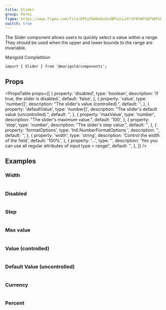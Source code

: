 ```yaml
---
title: Slider
group: Forms
figma: https://www.figma.com/file/DFKyTGHAoDxOsUBPszLLxP/%F0%9F%8F%B5%EF%B8%8FMarigold?node-id=845%3A1254
switch: true
---
```


The Slider component allows users to quickly select a value within a range. They should be used when the upper and lower bounds to the range are invariable.

<Preview>
  <Slider
    formatOptions={{ style: 'percent' }}
    step={0.01}
    maxValue={1}
    defaultValue={[0.5]}
    width={300}
  >
    Marigold Completition
  </Slider>
</Preview>

```tsx
import { Slider } from '@marigold/components';
```

## Props

<PropsTable
  props={[
    {
      property: 'disabled',
      type: 'boolean',
      description: 'If true, the slider is disabled.',
      default: 'false',
    },
    {
      property: 'value',
      type: 'number[]',
      description: "The slider's value (controlled).",
      default: '',
    },
    {
      property: 'defaultValue',
      type: 'number[]',
      description: "The slider's default value (uncontrolled).",
      default: '',
    },
    {
      property: 'maxValue',
      type: 'number',
      description: "The slider's maximum value.",
      default: '100',
    },
    {
      property: 'step',
      type: 'number',
      description: "The slider's step value.",
      default: '',
    },
    {
      property: 'formatOptions',
      type: 'Intl.NumberFormatOptions	',
      description: '',
      default: '',
    },
    {
      property: 'width',
      type: 'string',
      description: 'Control the width of the field',
      default: '100%',
    },
    {
      property: '...',
      type: '',
      description:
        'Yes you can use all regular attributes of input type = range!',
      default: '',
    },
  ]}
/>

## Examples

### Width

```tsx preview file=components/Slider/slider-width.demo.tsx

```

### Disabled

```tsx preview file=components/Slider/slider-disabled.demo.tsx

```

### Step

```tsx preview file=components/Slider/slider-steps.demo.tsx

```

### Max value

```tsx preview file=components/Slider/slider-max.demo.tsx

```

### Value (controlled)

```tsx preview file=components/Slider/slider-controlled.demo.tsx

```

### Default Value (uncontrolled)

```tsx preview file=components/Slider/slider-uncontrolled.demo.tsx

```

### Currency

```tsx preview file=components/Slider/slider-cur.demo.tsx

```

### Percent

```tsx preview file=components/Slider/slider-per.demo.tsx

```

